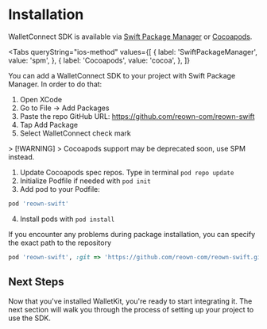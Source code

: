 
# Installation

WalletConnect SDK is available via [Swift Package Manager](https://swift.org/package-manager/) or [Cocoapods](https://cocoapods.org/).

<Tabs
queryString="ios-method"
	values={[
		{ label: 'SwiftPackageManager', value: 'spm', },
		{ label: 'Cocoapods', value: 'cocoa', },
	]}
>
<TabItem value="spm">

You can add a WalletConnect SDK to your project with Swift Package Manager. In order to do that:

1. Open XCode
2. Go to File -> Add Packages
3. Paste the repo GitHub URL: https://github.com/reown-com/reown-swift
4. Tap Add Package
5. Select WalletConnect check mark

</TabItem>
<TabItem value="cocoa">
> [!WARNING]  
> Cocoapods support may be deprecated soon, use SPM instead.

1. Update Cocoapods spec repos. Type in terminal `pod repo update`
2. Initialize Podfile if needed with `pod init`
3. Add pod to your Podfile:

```ruby
pod 'reown-swift'
```

4. Install pods with `pod install`

If you encounter any problems during package installation, you can specify the exact path to the repository

```ruby
pod 'reown-swift', :git => 'https://github.com/reown-com/reown-swift.git', :tag => '1.0.0'
```

</TabItem>
</Tabs>

## Next Steps

Now that you've installed WalletKit, you're ready to start integrating it. The next section will walk you through the process of setting up your project to use the SDK.
